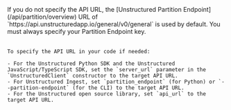 <Info>
    If you do not specify the API URL, the [Unstructured Partition Endpoint](/api/partition/overview) URL of `https://api.unstructuredapp.io/general/v0/general` is used by default. You must always specify your Partition Endpoint key.<br/><br/>
    
    To specify the API URL in your code if needed:
    
    - For the Unstructured Python SDK and the Unstructured JavaScript/TypeScript SDK, set the `server_url` parameter in the `UnstructuredClient` constructor to the target API URL.
    - For Unstructured Ingest, set `partition_endpoint` (for Python) or `--partition-endpoint` (for the CLI) to the target API URL.
    - For the Unstructured open source library, set `api_url` to the target API URL.
</Info>